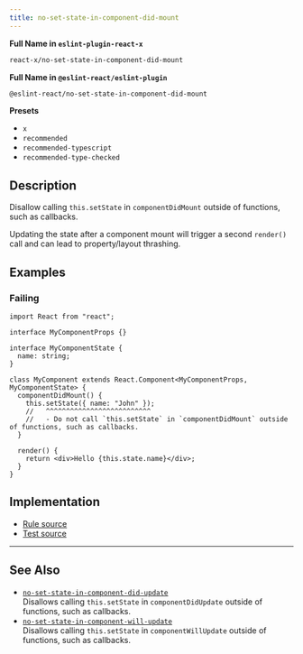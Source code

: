 ```yaml
---
title: no-set-state-in-component-did-mount
---
```


**Full Name in `eslint-plugin-react-x`**

```sh copy
react-x/no-set-state-in-component-did-mount
```

**Full Name in `@eslint-react/eslint-plugin`**

```sh copy
@eslint-react/no-set-state-in-component-did-mount
```

**Presets**

- `x`
- `recommended`
- `recommended-typescript`
- `recommended-type-checked`

## Description

Disallow calling `this.setState` in `componentDidMount` outside of functions, such as callbacks.

Updating the state after a component mount will trigger a second `render()` call and can lead to property/layout thrashing.

## Examples

### Failing

```tsx
import React from "react";

interface MyComponentProps {}

interface MyComponentState {
  name: string;
}

class MyComponent extends React.Component<MyComponentProps, MyComponentState> {
  componentDidMount() {
    this.setState({ name: "John" });
    //   ^^^^^^^^^^^^^^^^^^^^^^^^^^
    //   - Do not call `this.setState` in `componentDidMount` outside of functions, such as callbacks.
  }

  render() {
    return <div>Hello {this.state.name}</div>;
  }
}
```

## Implementation

- [Rule source](https://github.com/Rel1cx/eslint-react/tree/main/packages/plugins/eslint-plugin-react-x/src/rules/no-set-state-in-component-did-mount.ts)
- [Test source](https://github.com/Rel1cx/eslint-react/tree/main/packages/plugins/eslint-plugin-react-x/src/rules/no-set-state-in-component-did-mount.spec.ts)

---

## See Also

- [`no-set-state-in-component-did-update`](./no-set-state-in-component-did-update)\
  Disallows calling `this.setState` in `componentDidUpdate` outside of functions, such as callbacks.
- [`no-set-state-in-component-will-update`](./no-set-state-in-component-will-update)\
  Disallows calling `this.setState` in `componentWillUpdate` outside of functions, such as callbacks.
